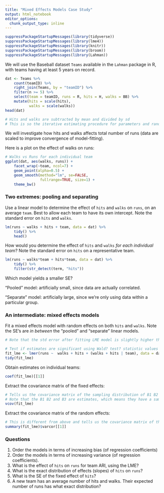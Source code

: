 ```yaml
---
title: "Mixed Effects Models Case Study"
output: html_notebook
editor_options: 
  chunk_output_type: inline
---
```


```r
suppressPackageStartupMessages(library(tidyverse))
suppressPackageStartupMessages(library(lme4))
suppressPackageStartupMessages(library(knitr))
suppressPackageStartupMessages(library(broom))
suppressPackageStartupMessages(library(Lahman))
```

We will use the Baseball dataset `Teams` available in the `Lahman` package in R, with teams having at least 5 years on record.

```r
dat <- Teams %>% 
    count(teamID) %>% 
    right_join(Teams, by = "teamID") %>% 
    filter(n >= 5) %>% 
    select(team = teamID, runs = R, hits = H, walks = BB) %>% 
    mutate(hits = scale(hits),
           walks = scale(walks))
head(dat)

# Hits and walks are subtracted by mean and divided by sd
# This is so the iterative estimating procedure for parameters and random effects converges 
```

We will investigate how hits and walks affects total number of runs (data are scaled to improve convergence of model-fitting). 

Here is a plot on the effect of walks on runs:

```r
# Walks vs Runs for each individual team
ggplot(dat, aes(walks, runs)) +
    facet_wrap(~team, ncol=7) +
    geom_point(alpha=0.5) +
    geom_smooth(method="lm", se=FALSE, 
                fullrange=TRUE, size=1) +
    theme_bw()
```

### Two extremes: pooling and separating

Use a linear model to determine the effect of `hits` and `walks` on `runs`, on an average `team`. Best to allow each team to have its own intercept. Note the standard error on `hits` and `walks`.

```r
lm(runs ~ walks + hits + team, data = dat) %>% 
    tidy() %>% 
    head()
```

How would you determine the effect of `hits` and `walks` _for each individual team_? Note the standard error on `hits` on a representative team.

```r
lm(runs ~ walks*team + hits*team, data = dat) %>% 
    tidy() %>% 
    filter(str_detect(term, "hits"))
```

Which model yields a smaller SE?

"Pooled" model: artificially small, since data are actually correlated.

"Separate" model: artificially large, since we're only using data within a particular group.

### An intermediate: mixed effects models

Fit a mixed effects model with random effects on both `hits` and `walks`. Note the SE's are _in between_ the "pooled" and "separate" linear models.

```r
# Note that the std error after fitting LME model is slightly higher than the average model, but dramatically lower than the model that fits every team individually

# Test if estimates are significant using Wald? test? statistic values here are all significant
fit_lme <- lmer(runs ~  walks + hits + (walks + hits | team), data = dat)
tidy(fit_lme)
```

Obtain estimates on individual teams:

```r
coef(fit_lme)[[1]]
```

Extract the covariance matrix of the fixed effects:

```r
# Tells us the covariance matrix of the sampling distribution of B1 B2 B3 
# Note that the B1 B2 and B3 are estimates, which means they have a sampling distribution
vcov(fit_lme)
```

Extract the covariance matrix of the random effects:

```r
# This is different from above and tells us the covariance matrix of the random effects?? 
summary(fit_lme)$varcor[[1]]
```

### Questions

1. Order the models in terms of increasing bias (of regression coefficients)
2. Order the models in terms of increasing variance (of regression coefficients).
3. What is the effect of `hits` on `runs` for team ARI, using the LME?
4. What is the exact distribution of effects (slopes) of `hits` on `runs`?
5. What is the SE of the fixed effect of `hits`?
6. A new team has an average number of hits and walks. Their expected number of runs has what exact distribution?

